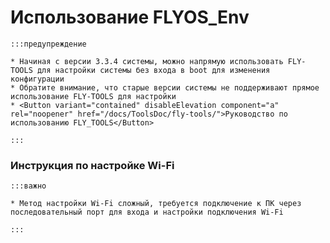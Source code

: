 # Использование FLYOS_Env

    :::предупреждение

    * Начиная с версии 3.3.4 системы, можно напрямую использовать FLY-TOOLS для настройки системы без входа в boot для изменения конфигурации
    * Обратите внимание, что старые версии системы не поддерживают прямое использование FLY-TOOLS для настройки
    * <Button variant="contained" disableElevation component="a" rel="noopener" href="/docs/ToolsDoc/fly-tools/">Руководство по использованию FLY_TOOLS</Button>

    :::

### Инструкция по настройке Wi-Fi

    :::важно

    * Метод настройки Wi-Fi сложный, требуется подключение к ПК через последовательный порт для входа и настройки подключения Wi-Fi

    :::
